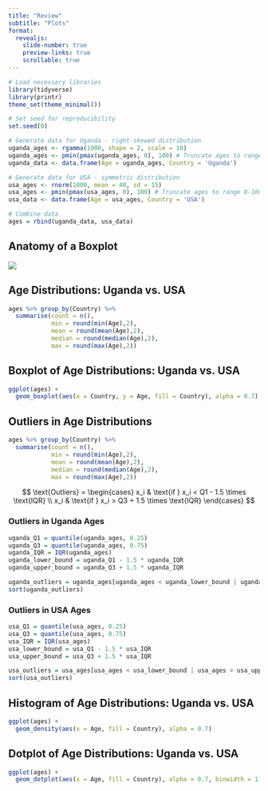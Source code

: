 ```yaml
---
title: "Review"
subtitle: "Plots"
format:
  revealjs:
    slide-number: true
    preview-links: true
    scrollable: true
---
```


```r
# Load necessary libraries
library(tidyverse)
library(printr)
theme_set(theme_minimal())
```

```r
# Set seed for reproducibility
set.seed(0)

# Generate data for Uganda - right-skewed distribution
uganda_ages <- rgamma(1000, shape = 2, scale = 10)
uganda_ages <- pmin(pmax(uganda_ages, 0), 100) # Truncate ages to range 0-100
uganda_data <- data.frame(Age = uganda_ages, Country = 'Uganda')

# Generate data for USA - symmetric distribution
usa_ages <- rnorm(1000, mean = 40, sd = 15)
usa_ages <- pmin(pmax(usa_ages, 0), 100) # Truncate ages to range 0-100
usa_data <- data.frame(Age = usa_ages, Country = 'USA')

# Combine data
ages = rbind(uganda_data, usa_data)
```

## Anatomy of a Boxplot

![](https://i0.wp.com/quantgirl.blog/wp-content/uploads/2019/02/box_anatomy-3-e1549228924225.png?)

## Age Distributions: Uganda vs. USA

```r
ages %>% group_by(Country) %>%
  summarise(count = n(),
            min = round(min(Age),2),
            mean = round(mean(Age),2),
            median = round(median(Age),2),
            max = round(max(Age),2))
```



## Boxplot of Age Distributions: Uganda vs. USA

```r
ggplot(ages) +
  geom_boxplot(aes(x = Country, y = Age, fill = Country), alpha = 0.7)
```


## Outliers in Age Distributions

```r
ages %>% group_by(Country) %>%
  summarise(count = n(),
            min = round(min(Age),2),
            mean = round(mean(Age),2),
            median = round(median(Age),2),
            max = round(max(Age),2))
```

$$
\text{Outliers} = 
\begin{cases} 
x_i & \text{if } x_i < Q1 - 1.5 \times \text{IQR} \\
x_i & \text{if } x_i > Q3 + 1.5 \times \text{IQR}
\end{cases}
$$


::: {.fragment}

### Outliers in Uganda Ages

```r
uganda_Q1 = quantile(uganda_ages, 0.25)
uganda_Q3 = quantile(uganda_ages, 0.75)
uganda_IQR = IQR(uganda_ages)
uganda_lower_bound = uganda_Q1 - 1.5 * uganda_IQR
uganda_upper_bound = uganda_Q3 + 1.5 * uganda_IQR

uganda_outliers = uganda_ages[uganda_ages < uganda_lower_bound | uganda_ages > uganda_upper_bound]
sort(uganda_outliers)
```

:::

::: {.fragment}
### Outliers in USA Ages

```r
usa_Q1 = quantile(usa_ages, 0.25)
usa_Q3 = quantile(usa_ages, 0.75)
usa_IQR = IQR(usa_ages)
usa_lower_bound = usa_Q1 - 1.5 * usa_IQR
usa_upper_bound = usa_Q3 + 1.5 * usa_IQR

usa_outliers = usa_ages[usa_ages < usa_lower_bound | usa_ages > usa_upper_bound]
sort(usa_outliers)
```

:::

## Histogram of Age Distributions: Uganda vs. USA

```r
ggplot(ages) +
  geom_density(aes(x = Age, fill = Country), alpha = 0.7)
```

## Dotplot of Age Distributions: Uganda vs. USA

```r
ggplot(ages) +
  geom_dotplot(aes(x = Age, fill = Country), alpha = 0.7, binwidth = 1)
```